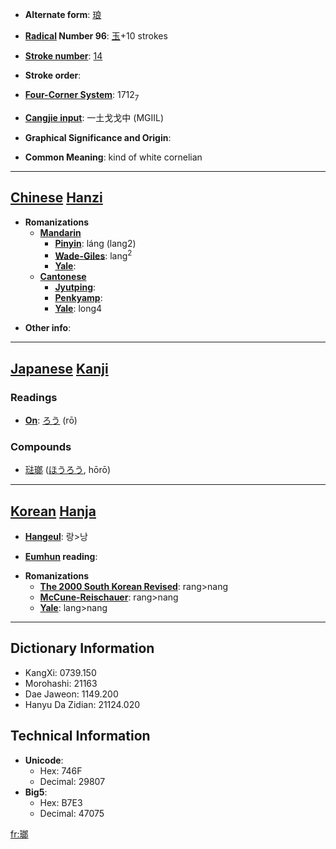 * '''Alternate form''': [[琅]]

* '''[[Wiktionary:Chinese radical index| Radical]] Number 96''': [[Wiktionary:Chinese radical index 玉|玉]]+10 strokes

* '''[[Wiktionary:Chinese total strokes index|Stroke number]]''': [[Wiktionary:Chinese total strokes index 14|14]]

* '''Stroke order''': 

* '''[[Wiktionary:Chinese four corner index|Four-Corner System]]''': 1712<sub>7</sub>

* '''[[Wiktionary:Chinese Cangjie index|Cangjie input]]''': 一土戈戈中 (MGIIL)

* '''Graphical Significance and Origin''': 

* '''Common Meaning''': kind of white cornelian

----

== [[Chinese]] [[Hanzi]] ==

* '''Romanizations'''
** '''[[Mandarin]]'''
*** '''[[Pinyin]]''': láng (lang2)
*** '''[[Wade-Giles]]''': lang<sup>2</sup>
*** '''[[Yale]]''': 
** '''[[Cantonese]]'''
*** '''[[Jyutping]]''':
*** '''[[Penkyamp]]''': 
*** '''[[Yale]]''': long4

* '''Other info''': 

----

== [[Japanese]] [[Kanji]] ==

===Readings===
* '''[[On]]''': [[ろう]] (rō)
===Compounds===
*[[琺瑯]] ([[ほうろう]], hōrō)
----

== [[Korean]] [[Hanja]] ==

* '''[[Hangeul]]''': 랑>낭

* '''[[Eumhun]] reading''': 

* '''Romanizations'''
** '''[[The 2000 South Korean Revised Romanization|The 2000 South Korean Revised]]''': rang>nang
** '''[[McCune-Reischauer]]''': rang>nang
** '''[[Yale]]''': lang>nang

----

== Dictionary Information ==

* KangXi: 0739.150
* Morohashi: 21163
* Dae Jaweon: 1149.200
* Hanyu Da Zidian: 21124.020

== Technical Information ==

* '''Unicode''':
** Hex: 746F
** Decimal: 29807
* '''Big5''':
** Hex: B7E3
** Decimal: 47075

[[fr:瑯]]